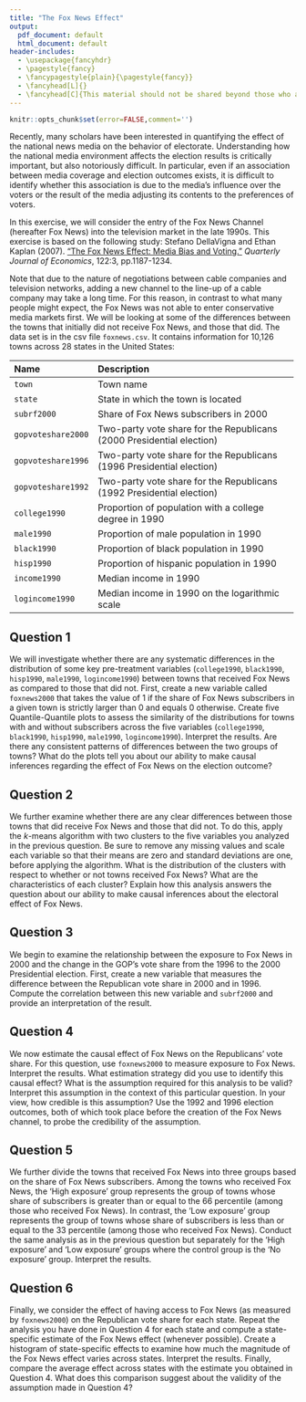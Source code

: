 ```yaml
---
title: "The Fox News Effect"
output:
  pdf_document: default
  html_document: default
header-includes:
  - \usepackage{fancyhdr}
  - \pagestyle{fancy}
  - \fancypagestyle{plain}{\pagestyle{fancy}}
  - \fancyhead[L]{}
  - \fancyhead[C]{This material should not be shared beyond those who are enrolled in this class}
---
```


```r
knitr::opts_chunk$set(error=FALSE,comment='')
```
 

Recently, many scholars have been interested in quantifying the effect
of the national news media on the behavior of electorate.
Understanding how the national media environment affects the election
results is critically important, but also notoriously difficult. In
particular, even if an association between media coverage and election
outcomes exists, it is difficult to identify whether this association
is due to the media's influence over the voters or the result of the
media adjusting its contents to the preferences of voters.

In this exercise, we will consider the entry of the Fox News Channel
(hereafter Fox News) into the television market in the late
1990s. This exercise is based on the following study: Stefano
  DellaVigna and Ethan Kaplan (2007). ["The Fox News Effect: Media
  Bias and Voting."](https://doi.org/10.1162/qjec.122.3.1187) *Quarterly Journal of Economics*,
  122:3, pp.1187-1234.  
  
Note that due to the nature of
negotiations between cable companies and television networks, adding a
new channel to the line-up of a cable company may take a long time.
For this reason, in contrast to what many people might expect, the Fox
News was not able to enter conservative media markets first.  We will
be looking at some of the differences between the towns that initially
did not receive Fox News, and those that did.  The data set is in the
csv file `foxnews.csv`. It contains information for 10,126 towns
across 28 states in the United States:

--------------------------------------------------------------------------------
 Name                 Description
 -------------------- ---------------------------------------------------------
 `town`               Town name
 
 `state`              State in which the town is located
 
 `subrf2000`          Share of Fox News subscribers in 2000
 
 `gopvoteshare2000`   Two-party vote share for the Republicans (2000 Presidential 
                      election)
 
 `gopvoteshare1996`   Two-party vote share for the Republicans (1996 Presidential 
                      election)
 
 `gopvoteshare1992`   Two-party vote share for the Republicans (1992 Presidential 
                      election)
 
 `college1990`        Proportion of population with a college degree in 1990 
 
 `male1990`           Proportion of male population in 1990
 
 `black1990`          Proportion of black population in 1990
 
 `hisp1990`           Proportion of hispanic population in 1990
 
 `income1990`         Median income in 1990
 
 `logincome1990`      Median income in 1990 on the logarithmic scale 
--------------------------------------------------------------------------------


## Question 1

We will investigate whether there are any systematic differences
  in the distribution of some key pre-treatment variables
  (`college1990`, `black1990`, `hisp1990`, `male1990`, `logincome1990`)
  between towns that received Fox News as compared to those that did
  not. First, create a new variable called `foxnews2000` that
  takes the value of 1 if the share of Fox News subscribers in a given
  town is strictly larger than 0 and equals 0 otherwise.  Create five
  Quantile-Quantile plots to assess the similarity of the
  distributions for towns with and without subscribers across the five
  variables (`college1990`, `black1990`, `hisp1990`, `male1990`,
    `logincome1990`). Interpret the results. Are there any consistent
  patterns of differences between the two groups of towns? What do the
  plots tell you about our ability to make causal inferences regarding
  the effect of Fox News on the election outcome?

## Question 2

We further examine whether there are any clear differences
  between those towns that did receive Fox News and those that did
  not.  To do this, apply the $k$-means algorithm with two clusters to
  the five variables you analyzed in the previous question.  Be sure
  to remove any missing values and scale each variable so that their
  means are zero and standard deviations are one, before applying the
  algorithm.  What is the distribution of the clusters with respect to
  whether or not towns received Fox News?  What are the
  characteristics of each cluster?  Explain how this analysis answers
  the question about our ability to make causal inferences about the
  electoral effect of Fox News.

## Question 3

We begin to examine the relationship between 
  the exposure to Fox News in 2000 and the change in the GOP's vote share 
  from the 1996 to the 2000 Presidential election. First, create a new 
  variable that measures the difference between the Republican vote share 
  in 2000 and in 1996.  Compute the correlation between this new variable 
  and `subrf2000` and provide an interpretation of the result. 
  
## Question 4

We now estimate the causal effect of Fox News on the
  Republicans' vote share. For this question, use `foxnews2000`
  to measure exposure to Fox News. Interpret the results. What
  estimation strategy did you use to identify this causal effect? What
  is the assumption required for this analysis to be valid?  Interpret
  this assumption in the context of this particular question. In your
  view, how credible is this assumption?  Use the 1992 and 1996
  election outcomes, both of which took place before the creation of the Fox News
  channel, to probe the credibility of the assumption.

## Question 5

We further divide the towns that received Fox News into three
  groups based on the share of Fox News subscribers.  Among the towns
  who received Fox News, the 'High exposure' group represents the
  group of towns whose share of subscribers is greater than or equal
  to the 66 percentile (among those who received Fox News).  In
  contrast, the 'Low exposure' group represents the group of towns
  whose share of subscribers is less than or equal to the 33
  percentile (among those who received Fox News).  Conduct the same
  analysis as in the previous question but separately for the 'High
  exposure' and 'Low exposure' groups where the control group is
  the 'No exposure' group.  Interpret the results.
  
## Question 6

Finally, we consider the effect of having access to Fox News (as
  measured by `foxnews2000`) on the Republican vote share for
  each state.  Repeat the analysis you have done in Question 4 for
  each state and compute a state-specific estimate of the Fox News
  effect (whenever possible). Create a histogram of state-specific
  effects to examine how much the magnitude of the Fox News effect
  varies across states.  Interpret the results.  Finally, compare the
  average effect across states with the estimate you obtained in
  Question 4. What does this comparison suggest about the validity of
  the assumption made in Question 4?
  
